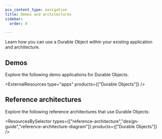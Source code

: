 ```yaml
---
pcx_content_type: navigation
title: Demos and architectures
sidebar:
  order: 8

---
```



Learn how you can use a <GlossaryTooltip term = "Durable Object">Durable Object</GlossaryTooltip> within your existing application and architecture.

## Demos

Explore the following <GlossaryTooltip term="demo application">demo applications</GlossaryTooltip> for Durable Objects.

<ExternalResources type="apps" products={["Durable Objects"]} />

## Reference architectures

Explore the following <GlossaryTooltip term="reference architecture">reference architectures</GlossaryTooltip> that use Durable Objects:

<ResourcesBySelector types={["reference-architecture","design-guide","reference-architecture-diagram"]} products={["Durable Objects"]} />
